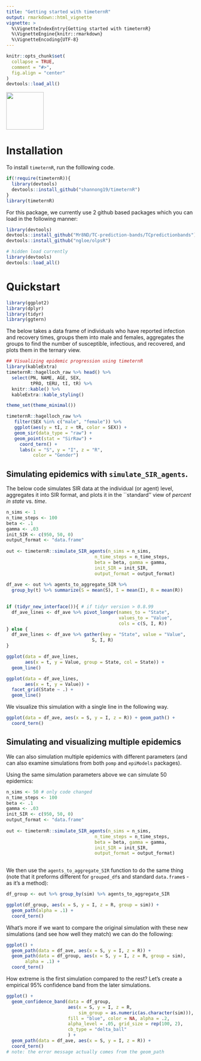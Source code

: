 ```yaml
---
title: "Getting started with timeternR"
output: rmarkdown::html_vignette
vignette: >
  %\VignetteIndexEntry{Getting started with timeternR}
  %\VignetteEngine{knitr::rmarkdown}
  %\VignetteEncoding{UTF-8}
---
```


```r
knitr::opts_chunk$set(
  collapse = TRUE,
  comment = "#>",
  fig.align = "center"
)
devtools::load_all()
```

<left>
![](timeternRhex.png){width=100px}
</left>

# Installation

To install `timeternR`, run the folllowing code.

```r
if(!require(timeternR)){
  library(devtools)
  devtools::install_github("shannong19/timeternR")
}
library(timeternR)
```

For this package, we currently use 2 github based packages which you can load in the following manner:

```r
library(devtools)
devtools::install_github("Mr8ND/TC-prediction-bands/TCpredictionbands")
devtools::install_github("ngloe/olpsR")
```


```r
# hidden load currently
library(devtools)
devtools::load_all()
```

# Quickstart

```r
library(ggplot2)
library(dplyr)
library(tidyr)
library(ggtern)
```

The below takes a data frame of individuals who have reported infection and recovery times, groups them into male and females, aggregates the groups to find the number of susceptible, infectious, and recovered, and plots them in the ternary view.

```r
## Visualizing epidemic progression using timeternR
library(kableExtra)
timeternR::hagelloch_raw %>% head() %>%
  select(PN, NAME, AGE, SEX,
         tPRO, tERU, tI, tR) %>%
  knitr::kable() %>%
  kableExtra::kable_styling()

```

```r
theme_set(theme_minimal())

timeternR::hagelloch_raw %>%
   filter(SEX %in% c("male", "female")) %>%
   ggplot(aes(y = tI, z = tR, color = SEX)) +
   geom_sir(data_type = "raw") + 
   geom_point(stat = "SirRaw") + 
     coord_tern() +
     labs(x = "S", y = "I", z = "R",
          color = "Gender") 
```


## Simulating epidemics with `simulate_SIR_agents`.

The below code simulates SIR data at the individual (or agent) level, aggregates it into SIR format, and plots it in the ``standard'' view of *percent in state* vs. *time*.
	
```r
n_sims <- 1
n_time_steps <- 100
beta <- .1
gamma <- .03
init_SIR <- c(950, 50, 0)
output_format <- "data.frame"
    
out <- timeternR::simulate_SIR_agents(n_sims = n_sims,
                                 n_time_steps = n_time_steps,
                                 beta = beta, gamma = gamma,
                                 init_SIR = init_SIR,
                                 output_format = output_format)
              
df_ave <- out %>% agents_to_aggregate_SIR %>%
  group_by(t) %>% summarize(S = mean(S), I = mean(I), R = mean(R))

                   
if (tidyr_new_interface()){ # if tidyr version > 0.8.99
  df_ave_lines <- df_ave %>% pivot_longer(names_to = "State", 
                                          values_to = "Value",
                                          cols = c(S, I, R))
} else {
  df_ave_lines <- df_ave %>% gather(key = "State", value = "Value",
                                S, I, R)
}

ggplot(data = df_ave_lines,
       aes(x = t, y = Value, group = State, col = State)) +
  geom_line()

ggplot(data = df_ave_lines,
       aes(x = t, y = Value)) +
  facet_grid(State ~ .) + 
  geom_line() 


```

We visualize this simulation with a single line in the following way.

```r
ggplot(data = df_ave, aes(x = S, y = I, z = R)) + geom_path() +
  coord_tern()
```

## Simulating and visualizing multiple epidemics 

We can also simulation multiple epidemics with different parameters (and can also examine simulations from both `pomp` and `epiModels` packages).

Using the same simulation parameters above we can simulate 50 epidemics:

```r
n_sims <- 50 # only code changed
n_time_steps <- 100
beta <- .1
gamma <- .03
init_SIR <- c(950, 50, 0)
output_format <- "data.frame"
    
out <- timeternR::simulate_SIR_agents(n_sims = n_sims,
                                 n_time_steps = n_time_steps,
                                 beta = beta, gamma = gamma,
                                 init_SIR = init_SIR,
                                 output_format = output_format)
          
```

We then use the `agents_to_aggregate_SIR` function to do the same thing (note that it preforms different for `grouped_df`s and standard `data.frame`s - as it's a method):

```r
df_group <- out %>% group_by(sim) %>% agents_to_aggregate_SIR 

ggplot(df_group, aes(x = S, y = I, z = R, group = sim)) +
  geom_path(alpha = .1) +
  coord_tern()
```

What's more if we want to compare the original simulation with these new simulations (and see how well they match) we can do the following:

```r
ggplot() + 
  geom_path(data = df_ave, aes(x = S, y = I, z = R)) +
  geom_path(data = df_group, aes(x = S, y = I, z = R, group = sim),
       alpha = .1) +
  coord_tern() 
```

How extreme is the first simulation compared to the rest? Let's create a empirical 95% confidence band from the later simulations.

```r
ggplot() + 
  geom_confidence_band(data = df_group, 
                       aes(x = S, y = I, z = R,
                           sim_group = as.numeric(as.character(sim))),
                       fill = "blue", color = NA, alpha = .2,
                       alpha_level = .05, grid_size = rep(100, 2),
                       cb_type = "delta_ball"
                       ) +
  geom_path(data = df_ave, aes(x = S, y = I, z = R)) +
  coord_tern() 
# note: the error message actually comes from the geom_path
```

